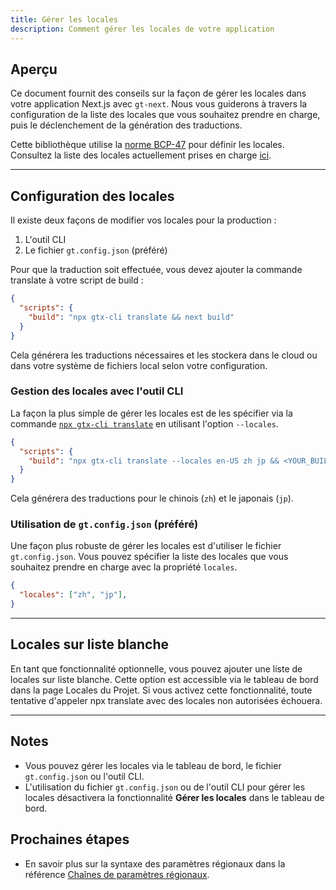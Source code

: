 ```yaml
---
title: Gérer les locales
description: Comment gérer les locales de votre application
---
```



## Aperçu


Ce document fournit des conseils sur la façon de gérer les locales dans votre application Next.js avec `gt-next`.
Nous vous guiderons à travers la configuration de la liste des locales que vous souhaitez prendre en charge, puis le déclenchement de la génération des traductions.

Cette bibliothèque utilise la [norme BCP-47](/docs/reference/locale-strings) pour définir les locales.
Consultez la liste des locales actuellement prises en charge [ici](/docs/reference/supported-locales).

---

## Configuration des locales

Il existe deux façons de modifier vos locales pour la production :
 1. L'outil CLI
 2. Le fichier `gt.config.json` (préféré)

Pour que la traduction soit effectuée, vous devez ajouter la commande translate à votre script de build :

```json title="package.json" copy
{
  "scripts": {
    "build": "npx gtx-cli translate && next build"
  }
}
```

Cela générera les traductions nécessaires et les stockera dans le cloud ou dans votre système de fichiers local selon votre configuration.


### Gestion des locales avec l'outil CLI

La façon la plus simple de gérer les locales est de les spécifier via la commande [`npx gtx-cli translate`](/docs/cli/translate) en utilisant l'option `--locales`.

```json title="package.json" copy
{
  "scripts": {
    "build": "npx gtx-cli translate --locales en-US zh jp && <YOUR_BUILD_COMMAND>"
  }
}
```

Cela générera des traductions pour le chinois (`zh`) et le japonais (`jp`).

### Utilisation de `gt.config.json` (préféré)

Une façon plus robuste de gérer les locales est d'utiliser le fichier `gt.config.json`.
Vous pouvez spécifier la liste des locales que vous souhaitez prendre en charge avec la propriété `locales`.

```json title="gt.config.json" copy
{
  "locales": ["zh", "jp"],
}
```

---

## Locales sur liste blanche

En tant que fonctionnalité optionnelle, vous pouvez ajouter une liste de locales sur liste blanche.
Cette option est accessible via le tableau de bord dans la page Locales du Projet.
Si vous activez cette fonctionnalité, toute tentative d'appeler npx translate avec des locales non autorisées échouera.

---

## Notes
 * Vous pouvez gérer les locales via le tableau de bord, le fichier `gt.config.json` ou l'outil CLI.
 * L'utilisation du fichier `gt.config.json` ou de l'outil CLI pour gérer les locales désactivera la fonctionnalité **Gérer les locales** dans le tableau de bord.


 ## Prochaines étapes
 * En savoir plus sur la syntaxe des paramètres régionaux dans la référence [Chaînes de paramètres régionaux](/docs/reference/locale-strings).